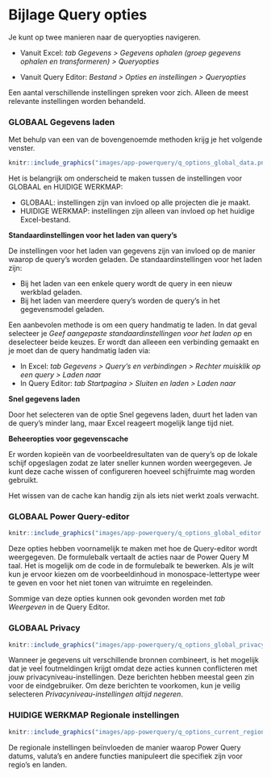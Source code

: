 # Bijlage Query opties {#app-query-options}

Je kunt op twee manieren naar de queryopties navigeren.

+ Vanuit Excel: *tab Gegevens > Gegevens ophalen (groep gegevens ophalen en transformeren) > Queryopties*

+ Vanuit Query Editor: *Bestand > Opties en instellingen > Queryopties*

Een aantal verschillende instellingen spreken voor zich. Alleen de meest relevante instellingen worden behandeld.

### GLOBAAL Gegevens laden {.unnumbered}

Met behulp van een van de bovengenoemde methoden krijg je het volgende venster.

```r
knitr::include_graphics("images/app-powerquery/q_options_global_data.png", dpi = NA)
```

Het is belangrijk om onderscheid te maken tussen de instellingen voor GLOBAAL en HUIDIGE WERKMAP:

+ GLOBAAL: instellingen zijn van invloed op alle projecten die je maakt.
+ HUIDIGE WERKMAP: instellingen zijn alleen van invloed op het huidige Excel-bestand.

**Standaardinstellingen voor het laden van query's**

De instellingen voor het laden van gegevens zijn van invloed op de manier waarop de query's worden geladen. De standaardinstellingen voor het laden zijn:

+ Bij het laden van een enkele query wordt de query in een nieuw werkblad geladen.
+ Bij het laden van meerdere query's worden de query's in het gegevensmodel geladen.

Een aanbevolen methode is om een query handmatig te laden. In dat geval selecteer je *Geef aangepaste standaardinstellingen voor het laden op* en deselecteer beide keuzes. Er wordt dan alleeen een verbinding gemaakt en je moet dan de query handmatig laden via:

+ In Excel: *tab Gegevens > Query's en verbindingen > Rechter muisklik op een query > Laden naa*r
+ In Query Editor: *tab Startpagina > Sluiten en laden > Laden naar*

**Snel gegevens laden**

Door het selecteren van de optie Snel gegevens laden, duurt het laden van de query's minder lang, maar Excel reageert mogelijk lange tijd niet.

**Beheeropties voor gegevenscache**

Er worden kopieën van de voorbeeldresultaten van de query's op de lokale schijf opgeslagen zodat ze later sneller kunnen worden weergegeven. Je kunt deze cache wissen of configureren hoeveel schijfruimte mag worden gebruikt.

::: {.tip}
Het wissen van de cache kan handig zijn als iets niet werkt zoals verwacht.
:::

### GLOBAAL Power Query-editor {.unnumbered}

```r
knitr::include_graphics("images/app-powerquery/q_options_global_editor.png", dpi = NA)
```

Deze opties hebben voornamelijk te maken met hoe de Query-editor wordt weergegeven. De formulebalk vertaalt de acties naar de Power Query M taal. Het is mogelijk om de code in de formulebalk te bewerken. Als je wilt kun je ervoor kiezen om de voorbeeldinhoud in monospace-lettertype weer te geven en voor het niet tonen van witruimte en regeleinden.

::: {.tip}
Sommige van deze opties kunnen ook gevonden worden met *tab Weergeven* in de Query Editor.
:::

### GLOBAAL Privacy {.unnumbered}

```r
knitr::include_graphics("images/app-powerquery/q_options_global_privacy.png", dpi = NA)
```

Wanneer je gegevens uit verschillende bronnen combineert, is het mogelijk dat je veel foutmeldingen krijgt omdat deze acties kunnen conflicteren met jouw privacyniveau-instellingen. Deze berichten hebben meestal geen zin voor de eindgebruiker. Om deze berichten te voorkomen, kun je veilig selecteren *Privacyniveau-instellingen altijd negeren*.

### HUIDIGE WERKMAP Regionale instellingen {.unnumbered}

```r
knitr::include_graphics("images/app-powerquery/q_options_current_regional.png", dpi = NA)
```

De regionale instellingen beïnvloeden de manier waarop Power Query datums, valuta's en andere functies manipuleert die specifiek zijn voor regio's en landen.
